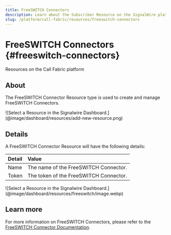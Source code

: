 ```yaml
---
title: FreeSWITCH Connectors
description: Learn about the Subscriber Resource on the SignalWire platform - what they are, how they work, and how to manage them in the Dashboard.
slug: /platform/call-fabric/resources/freeswitch-connectors
---
```


# FreeSWITCH Connectors {#freeswitch-connectors}

<Subtitle>Resources on the Call Fabric platform</Subtitle>

## About

The FreeSWITCH Connector Resource type is used to create and manage FreeSWITCH Connectors.

<Frame caption="The Resource selection menu">
  ![Select a Resource in the Signalwire Dashboard.](@image/dashboard/resources/add-new-resource.png)
</Frame>


## Details

A FreeSWITCH Connector Resource will have the following details:

| Detail | Value                                  |
|:-------|:---------------------------------------|
| Name   | The name of the FreeSWITCH Connector.  |
| Token  | The token of the FreeSWITCH Connector. |



<Frame caption="Creating a FreeSWITCH Resource">
  ![Select a Resource in the Signalwire Dashboard.](@image/dashboard/resources/freeswitch/image.webp)
</Frame>


## Learn more

For more information on FreeSWITCH Connectors, please refer to the 
[FreeSWITCH Connector Documentation](/platform/integrations/freeswitch/installing-freeswitch-or-freeswitch-advantage).